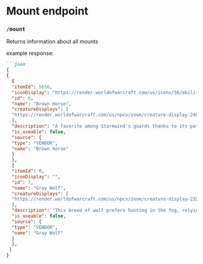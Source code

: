 # Mount endpoint

### `/mount`

Returns information about all mounts

example response:

````markdown
```json
{
[
  {
  "itemId": 5656,
  "iconDisplay": "https://render.worldofwarcraft.com/us/icons/56/ability_mount_ridinghorse.jpg",
  "id": 6,
  "name": "Brown Horse",
  "creatureDisplays": [
  "https://render.worldofwarcraft.com/us/npcs/zoom/creature-display-2404.jpg"
  ],
  "description": "A favorite among Stormwind's guards thanks to its patience and stamina.",
  "is_useable": false,
  "source": {
  "type": "VENDOR",
  "name": "Brown Horse"
  }
  },
  {
  "itemId": 0,
  "iconDisplay": "",
  "id": 7,
  "name": "Gray Wolf",
  "creatureDisplays": [
  "https://render.worldofwarcraft.com/us/npcs/zoom/creature-display-2320.jpg"
  ],
  "description": "This breed of wolf prefers hunting in the fog, relying on its smoky hide to camouflage it from unsuspecting prey.",
  "is_useable": false,
  "source": {
  "type": "VENDOR",
  "name": "Gray Wolf"
  }
  },
 ] 
}
````
```
